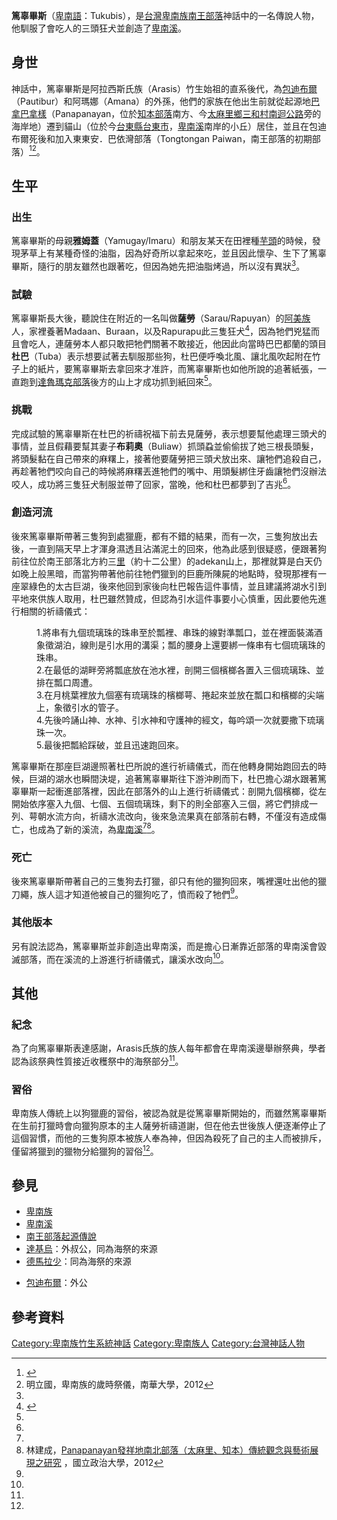 '''篤辜畢斯'''（[[卑南語|卑南語]]：Tukubis），是[[台灣|台灣]][[卑南族|卑南族]][[南王部落|南王部落]]神話中的一名傳說人物，他馴服了會吃人的三頭狂犬並創造了[[卑南溪|卑南溪]]。
==身世==
神話中，篤辜畢斯是阿拉西斯氏族（Arasis）竹生始祖的直系後代，為[[包迪布爾|包迪布爾]]（Pautibur）和阿瑪娜（Amana）的外孫，他們的家族在他出生前就從起源地[[巴拿巴拿樣|巴拿巴拿樣]]（Panapanayan，位於[[知本部落|知本部落]]南方、今[[太麻里鄉|太麻里鄉]][[三和村_(臺東縣)|三和村]][[南迴公路|南迴公路]]旁的海岸地）遷到貓山（位於今[[台東縣|台東縣]][[台東市|台東市]]，[[卑南溪|卑南溪]]南岸的小丘）居住，並且在包迪布爾死後和加入東東安．巴依灣部落（Tongtongan Paiwan，南王部落的初期部落）<ref name="番族慣習調查報告書第五卷排灣族．第二卷">{{cite book|last=|first=|date=2003-10-01|title=番族慣習調查報告書第二卷阿美族、卑南族|url=https://tm.ncl.edu.tw/article?u=022_004_00003743&lang=chn|location=|publisher=中央研究院民族所|page=|isbn=9789576717352|author=臺灣總督府臨時臺灣舊慣調查會|access-date=2021-02-15|archive-date=2021-01-28|archive-url=https://web.archive.org/web/20210128064743/https://tm.ncl.edu.tw/article?u=022_004_00003743&lang=chn|dead-url=no}}</ref><ref name="卑南族的歲時祭儀">明立國，卑南族的歲時祭儀，南華大學，2012</ref>。

==生平==
===出生===
篤辜畢斯的母親'''雅姆蓋'''（Yamugay/Imaru）和朋友某天在田裡種[[芋頭|芋頭]]的時候，發現茅草上有某種奇怪的油脂，因為好奇所以拿起來吃，並且因此懷孕、生下了篤辜畢斯，隨行的朋友雖然也跟著吃，但因為她先把油脂烤過，所以沒有異狀<ref name="番族慣習調查報告書第五卷排灣族．第二卷"/>。
===試驗===
篤辜畢斯長大後，聽說住在附近的一名叫做'''薩勞'''（Sarau/Rapuyan）的[[阿美族|阿美族]]人，家裡養著Madaan、Buraan，以及Rapurapu此三隻狂犬<ref name="蕃族調查報告書第八冊">{{cite book|last=|first=|date=2015-12-01|title=蕃族調查報告書第八冊：排灣族、賽夏族|url=https://www.books.com.tw/products/0010702430|location=|publisher=中央研究院民族所|page=|isbn=9789860468564|author=臺灣總督府蕃族調查會|access-date=2021-09-04|archive-date=2021-11-19|archive-url=https://web.archive.org/web/20211119141659/https://www.books.com.tw/products/0010702430|dead-url=no}}</ref>{{Rp|270}}，因為牠們兇猛而且會吃人，連薩勞本人都只敢把牠們關著不敢接近，他因此向當時巴巴都蘭的頭目'''杜巴'''（Tuba）表示想要試著去馴服那些狗，杜巴便呼喚北風、讓北風吹起附在竹子上的紙片，要篤辜畢斯去拿回來才准許，而篤辜畢斯也如他所說的追著紙張，一直跑到[[達魯瑪克部落|達魯瑪克部落]]後方的山上才成功抓到紙回來<ref name="番族慣習調查報告書第五卷排灣族．第二卷"/>。
===挑戰===
完成試驗的篤辜畢斯在杜巴的祈禱祝福下前去見薩勞，表示想要幫他處理三頭犬的事情，並且假藉要幫其妻子'''布莉奧'''（Buliaw）抓頭蝨並偷偷拔了她三根長頭髮，將頭髮黏在自己帶來的麻糬上，接著他要薩勞把三頭犬放出來、讓牠們追殺自己，再趁著牠們咬向自己的時候將麻糬丟進牠們的嘴中、用頭髮綁住牙齒讓牠們沒辦法咬人，成功將三隻狂犬制服並帶了回家，當晚，他和杜巴都夢到了吉兆<ref name="番族慣習調查報告書第五卷排灣族．第二卷"/>。
===創造河流===
後來篤辜畢斯帶著三隻狗到處獵鹿，都有不錯的結果，而有一次，三隻狗放出去後，一直到隔天早上才渾身濕透且沾滿泥土的回來，他為此感到很疑惑，便跟著狗前往位於南王部落北方約三[[里|里]]（約十二公里）的adekan山上，那裡就算是白天仍如晚上般黑暗，而當狗帶著他前往牠們獵到的巨鹿所陳屍的地點時，發現那裡有一座翠綠色的太古巨湖，後來他回到家後向杜巴報告這件事情，並且建議將湖水引到平地來供族人取用，杜巴雖然贊成，但認為引水這件事要小心慎重，因此要他先進行相關的祈禱儀式：

:1.將串有九個琉璃珠的珠串至於瓢裡、串珠的線對準瓢口，並在裡面裝滿酒象徵湖泊，線則是引水用的溝渠；瓢的腰身上還要綁一條串有七個琉璃珠的珠串。
:2.在最低的湖畔旁將瓢底放在池水裡，剖開三個檳榔各置入三個琉璃珠、並排在瓢口周遭。
:3.在月桃葉裡放九個塞有琉璃珠的檳榔萼、捲起來並放在瓢口和檳榔的尖端上，象徵引水的管子。
:4.先後吟誦山神、水神、引水神和守護神的經文，每吟頌一次就要撒下琉璃珠一次。
:5.最後把瓢給踩破，並且迅速跑回來。

篤辜畢斯在那座巨湖邊照著杜巴所說的進行祈禱儀式，而在他轉身開始跑回去的時候，巨湖的湖水也瞬間決堤，追著篤辜畢斯往下游沖刷而下，杜巴擔心湖水跟著篤辜畢斯一起衝進部落裡，因此在部落外的山上進行祈禱儀式：剖開九個檳榔，從左開始依序塞入九個、七個、五個琉璃珠，剩下的則全部塞入三個，將它們排成一列、萼朝水流方向，祈禱水流改向，後來急流果真在部落前右轉，不僅沒有造成傷亡，也成為了新的溪流，為[[卑南溪|卑南溪]]<ref name="番族慣習調查報告書第五卷排灣族．第二卷"/><ref name="Panapanayan">林建成，[http://nccur.lib.nccu.edu.tw/retrieve/83363/950401.pdf Panapanayan發祥地南北部落（太麻里、知本）傳統觀念與藝術展現之研究] {{Wayback|url=http://nccur.lib.nccu.edu.tw/retrieve/83363/950401.pdf |date=20191106063809 }}，國立政治大學，2012</ref>。

===死亡===
後來篤辜畢斯帶著自己的三隻狗去打獵，卻只有他的獵狗回來，嘴裡還吐出他的獵刀繩，族人這才知道他被自己的獵狗吃了，憤而殺了牠們<ref name="番族慣習調查報告書第五卷排灣族．第二卷"/>。
===其他版本===
另有說法認為，篤辜畢斯並非創造出卑南溪，而是擔心日漸靠近部落的卑南溪會毀滅部落，而在溪流的上游進行祈禱儀式，讓溪水改向<ref name="卑南族的歲時祭儀"/>。
==其他==
===紀念===
為了向篤辜畢斯表達感謝，Arasis氏族的族人每年都會在卑南溪邊舉辦祭典，學者認為該祭典性質接近收穫祭中的海祭部分<ref name="卑南族的歲時祭儀"/>。
===習俗===
卑南族人傳統上以狗獵鹿的習俗，被認為就是從篤辜畢斯開始的，而雖然篤辜畢斯在生前打獵時會向獵狗原本的主人薩勞祈禱道謝，但在他去世後族人便逐漸停止了這個習慣，而他的三隻狗原本被族人奉為神，但因為殺死了自己的主人而被排斥，僅留將獵到的獵物分給獵狗的習俗<ref name="番族慣習調查報告書第五卷排灣族．第二卷"/>。
==參見==
*[[卑南族|卑南族]]
*[[卑南溪|卑南溪]]
*[[南王部落起源傳說|南王部落起源傳說]]
*[[達基烏|達基烏]]：外叔公，同為海祭的來源
*[[德馬拉少|德馬拉少]]：同為海祭的來源

*[[包迪布爾|包迪布爾]]：外公
==參考資料==
{{reflist}}

{{卑南族神話}}
[[Category:卑南族竹生系統神話|Category:卑南族竹生系統神話]]
[[Category:卑南族人|Category:卑南族人]]
[[Category:台灣神話人物|Category:台灣神話人物]]